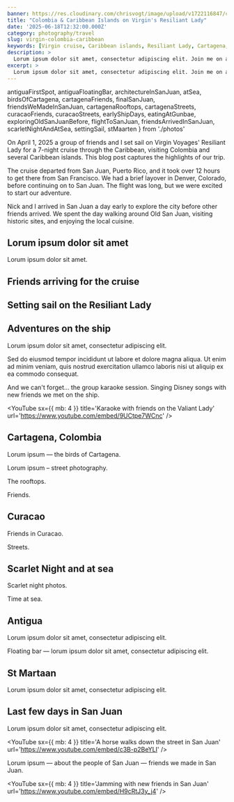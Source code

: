 ```yaml
---
banner: https://res.cloudinary.com/chrisvogt/image/upload/v1722116847/chrisvogt-me/thumbnails/mayan-sol-banner.webp
title: "Colombia & Caribbean Islands on Virgin's Resiliant Lady"
date: '2025-06-18T12:32:00.000Z'
category: photography/travel
slug: virgin-colombia-caribbean
keywords: [Virgin cruise, Caribbean islands, Resiliant Lady, Cartagena, travel photography, photo gallery]
description: >
  Lorum ipsum dolor sit amet, consectetur adipiscing elit. Join me on a 2025 Virgin cruise through the Caribbean, visiting Cartagena, with photos and highlights.
excerpt: >
  Lorum ipsum dolor sit amet, consectetur adipiscing elit. Join me on a 2025 Virgin cruise through the Caribbean, visiting Cartagena, with photos and highlights.
---
```



  antiguaFirstSpot,
  antiguaFloatingBar,
  architectureInSanJuan,
  atSea,
  birdsOfCartagena,
  cartagenaFriends,
  finalSanJuan,
  friendsWeMadeInSanJuan,
  cartagenaRooftops,
  cartagenaStreets,
  curacaoFriends,
  curacaoStreets,
  earlyShipDays,
  eatingAtGunbae,
  exploringOldSanJuanBefore,
  flightToSanJuan,
  friendsArrivedInSanJuan,
  scarletNightAndAtSea,
  settingSail,
  stMaarten
} from './photos'

On April 1, 2025 a group of friends and I set sail on Virgin Voyages' Resiliant Lady for a 7-night cruise
through the Caribbean, visiting Colombia and several Caribbean islands. This blog post captures the highlights
of our trip.

The cruise departed from San Juan, Puerto Rico, and it took over 12 hours to get there from San Francisco. We had a brief
layover in Denver, Colorado, before continuing on to San Juan. The flight was long, but we were excited to start our adventure.

<PhotoGallery photos={flightToSanJuan} />

Nick and I arrived in San Juan a day early to explore the city before other friends arrived. We spent the day walking around
Old San Juan, visiting historic sites, and enjoying the local cuisine.

<PhotoGallery photos={exploringOldSanJuanBefore} />

## Lorum ipsum dolor sit amet

Lorum ipsum dolor sit amet.

<PhotoGallery photos={architectureInSanJuan} />

## Friends arriving for the cruise

<PhotoGallery photos={friendsArrivedInSanJuan} />

## Setting sail on the Resiliant Lady

<PhotoGallery photos={settingSail} />

## Adventures on the ship

Lorum ipsum dolor sit amet, consectetur adipiscing elit.

<PhotoGallery photos={earlyShipDays} />

Sed do eiusmod tempor incididunt ut labore et dolore magna aliqua. Ut enim ad minim veniam, quis nostrud exercitation ullamco laboris nisi ut aliquip ex ea commodo consequat.

<PhotoGallery photos={eatingAtGunbae} />

And we can't forget... the group karaoke session. Singing Disney songs with new friends we met on the ship.

<YouTube
  sx={{ mb: 4 }}
  title='Karaoke with friends on the Valiant Lady'
  url='https://www.youtube.com/embed/9UCtpe7WCnc'
/>

## Cartagena, Colombia

Lorum ipsum — the birds of Cartagena.

<PhotoGallery photos={birdsOfCartagena} />

Lorum ipsum – street photography.

<PhotoGallery photos={cartagenaStreets} />

The rooftops.

<PhotoGallery photos={cartagenaRooftops} />

Friends.

<PhotoGallery photos={cartagenaFriends} />

## Curacao

Friends in Curacao.

<PhotoGallery photos={curacaoFriends} />

Streets.

<PhotoGallery photos={curacaoStreets} />

## Scarlet Night and at sea

Scarlet night photos.

<PhotoGallery photos={scarletNightAndAtSea} />

Time at sea.

<PhotoGallery photos={atSea} />

## Antigua

Lorum ipsum dolor sit amet, consectetur adipiscing elit.

<PhotoGallery photos={antiguaFirstSpot} />

Floating bar — lorum ipsum dolor sit amet, consectetur adipiscing elit.

<PhotoGallery photos={antiguaFloatingBar} />

## St Martaan

Lorum ipsum dolor sit amet, consectetur adipiscing elit.

<PhotoGallery photos={stMaarten} />

## Last few days in San Juan

Lorum ipsum dolor sit amet, consectetur adipiscing elit.

<PhotoGallery photos={finalSanJuan} />

<YouTube
  sx={{ mb: 4 }}
  title='A horse walks down the street in San Juan'
  url='https://www.youtube.com/embed/c3B-p2BeYLI'
/>

Lorum ipsum — about the people of San Juan — friends we made in San Juan.

<PhotoGallery photos={friendsWeMadeInSanJuan} />

<YouTube sx={{ mb: 4 }} title='Jamming with new friends in San Juan' url='https://www.youtube.com/embed/H9cRtJ3y_j4' />
